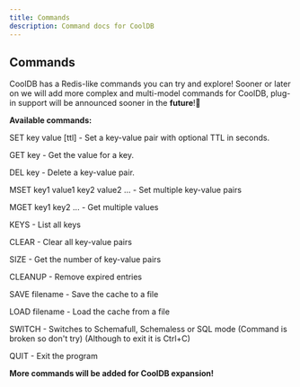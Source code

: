 ```yaml
---
title: Commands
description: Command docs for CoolDB
---
```


## Commands

CoolDB has a Redis-like commands you can try and explore! Sooner or later on
we will add more complex and multi-model commands for CoolDB, plug-in support will
be announced sooner in the **future**!🤖

**Available commands:**

SET key value [ttl] - Set a key-value pair with optional TTL in seconds.

GET key - Get the value for a key.

DEL key - Delete a key-value pair.

MSET key1 value1 key2 value2 ... - Set multiple key-value pairs

MGET key1 key2 ... - Get multiple values

KEYS - List all keys

CLEAR - Clear all key-value pairs

SIZE - Get the number of key-value pairs

CLEANUP - Remove expired entries

SAVE filename - Save the cache to a file

LOAD filename - Load the cache from a file

SWITCH - Switches to Schemafull, Schemaless or SQL mode (Command is broken so don't try)
(Although to exit it is Ctrl+C)

QUIT - Exit the program

**More commands will be added for CoolDB expansion!**
